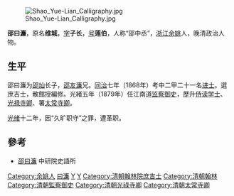 [[File:Shao_Yue-Lian_Calligraphy.jpg|thumb]]

'''邵曰濂'''，原名'''维城'''，[[表字|字]]'''子长'''，[[号|号]]'''莲伯'''，人称“邵中丞”，[[浙江|浙江]][[余姚|余姚]]人，晚清政治人物。

==生平==
邵曰濂为[[邵灿|邵灿]]长子，[[邵友濂|邵友濂]]兄。[[同治|同治]]七年（1868年）考中二甲二十一名[[进士|进士]]。選庶吉士，散館授編修。光緒五年（1879年）任江南道[[监察御史|监察御史]]，歷升[[侍读学士|侍读学士]]、[[光禄寺卿|光禄寺卿]]、署[[太常寺卿|太常寺卿]]。

[[光绪|光绪]]十二年，因“久旷职守”之罪，遭革职。

==參考==
*[http://npmhost.npm.gov.tw/ttscgi2/ttsquery?0:0:npmauac:TM%3D%AA%F2%A4%EA%BE%FC 邵曰濂] 中研院史語所

{{同治七年戊辰科殿试金榜}}

{{Authority control}}

{{DEFAULTSORT:Shao邵}}
[[Category:余姚人|Category:余姚人]]
[[Category:斜桥邵氏|曰濂]]
[[Category:余姚邵氏|Y]]
[[Category:邵姓|Y]]
[[Category:清朝翰林院庶吉士|Category:清朝翰林院庶吉士]]
[[Category:清朝翰林|Category:清朝翰林]]
[[Category:清朝監察御史|Category:清朝監察御史]]
[[Category:清朝光祿寺卿|Category:清朝光祿寺卿]]
[[Category:清朝太常寺卿|Category:清朝太常寺卿]]